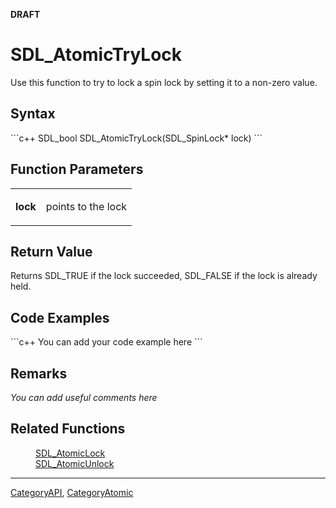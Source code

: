 <!-- pragma section-numbers off -->
<!-- pragma disable-camelcase -->
'''DRAFT'''

= SDL_AtomicTryLock =
Use this function to try to lock a spin lock by setting it to a non-zero value.


== Syntax ==
```c++
SDL_bool SDL_AtomicTryLock(SDL_SpinLock* lock)
```

== Function Parameters ==
{|
|'''lock'''
|points to the lock
|}

== Return Value ==
Returns SDL_TRUE if the lock succeeded, SDL_FALSE if the lock is already held.

== Code Examples ==
```c++
You can add your code example here
```

== Remarks ==
''You can add useful comments here''

== Related Functions ==
:[[SDL_AtomicLock]]
:[[SDL_AtomicUnlock]]

----
[[CategoryAPI]], [[CategoryAtomic]]
